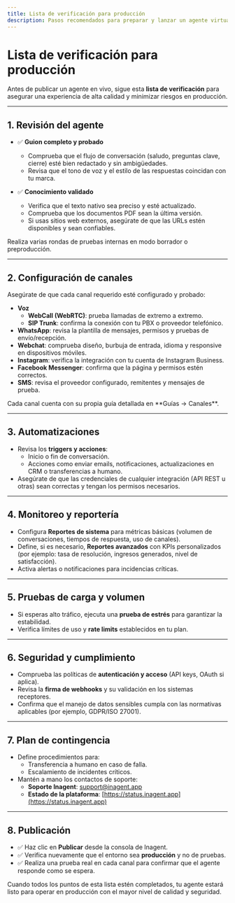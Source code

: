 ```yaml
---
title: Lista de verificación para producción
description: Pasos recomendados para preparar y lanzar un agente virtual de Inagent en un entorno de producción de manera segura.
---
```



# Lista de verificación para producción

Antes de publicar un agente en vivo, sigue esta **lista de verificación** para asegurar una experiencia de alta calidad y minimizar riesgos en producción.

---

## 1. Revisión del agente

- ✅ **Guion completo y probado**  
  - Comprueba que el flujo de conversación (saludo, preguntas clave, cierre) esté bien redactado y sin ambigüedades.
  - Revisa que el tono de voz y el estilo de las respuestas coincidan con tu marca.

- ✅ **Conocimiento validado**  
  - Verifica que el texto nativo sea preciso y esté actualizado.  
  - Comprueba que los documentos PDF sean la última versión.  
  - Si usas sitios web externos, asegúrate de que las URLs estén disponibles y sean confiables.

<Callout type="tip">
Realiza varias rondas de pruebas internas en modo borrador o preproducción.
</Callout>

---

## 2. Configuración de canales

Asegúrate de que cada canal requerido esté configurado y probado:

- **Voz**
  - **WebCall (WebRTC)**: prueba llamadas de extremo a extremo.
  - **SIP Trunk**: confirma la conexión con tu PBX o proveedor telefónico.
- **WhatsApp**: revisa la plantilla de mensajes, permisos y pruebas de envío/recepción.
- **Webchat**: comprueba diseño, burbuja de entrada, idioma y responsive en dispositivos móviles.
- **Instagram**: verifica la integración con tu cuenta de Instagram Business.
- **Facebook Messenger**: confirma que la página y permisos estén correctos.
- **SMS**: revisa el proveedor configurado, remitentes y mensajes de prueba.

<Callout type="info">
Cada canal cuenta con su propia guía detallada en **Guías → Canales**.
</Callout>

---

## 3. Automatizaciones

- Revisa los **triggers y acciones**:  
  - Inicio o fin de conversación.  
  - Acciones como enviar emails, notificaciones, actualizaciones en CRM o transferencias a humano.
- Asegúrate de que las credenciales de cualquier integración (API REST u otras) sean correctas y tengan los permisos necesarios.

---

## 4. Monitoreo y reportería

- Configura **Reportes de sistema** para métricas básicas (volumen de conversaciones, tiempos de respuesta, uso de canales).
- Define, si es necesario, **Reportes avanzados** con KPIs personalizados (por ejemplo: tasa de resolución, ingresos generados, nivel de satisfacción).
- Activa alertas o notificaciones para incidencias críticas.

---

## 5. Pruebas de carga y volumen

- Si esperas alto tráfico, ejecuta una **prueba de estrés** para garantizar la estabilidad.
- Verifica límites de uso y **rate limits** establecidos en tu plan.

---

## 6. Seguridad y cumplimiento

- Comprueba las políticas de **autenticación y acceso** (API keys, OAuth si aplica).
- Revisa la **firma de webhooks** y su validación en los sistemas receptores.
- Confirma que el manejo de datos sensibles cumpla con las normativas aplicables (por ejemplo, GDPR/ISO 27001).

---

## 7. Plan de contingencia

- Define procedimientos para:
  - Transferencia a humano en caso de falla.
  - Escalamiento de incidentes críticos.
- Mantén a mano los contactos de soporte:
  - **Soporte Inagent**: [support@inagent.app](mailto:support@inagent.app)
  - **Estado de la plataforma**: [https://status.inagent.app](https://status.inagent.app)

---

## 8. Publicación

- ✅ Haz clic en **Publicar** desde la consola de Inagent.
- ✅ Verifica nuevamente que el entorno sea **producción** y no de pruebas.
- ✅ Realiza una prueba real en cada canal para confirmar que el agente responde como se espera.

<Callout type="success">
Cuando todos los puntos de esta lista estén completados, tu agente estará listo para operar en producción con el mayor nivel de calidad y seguridad.
</Callout>

